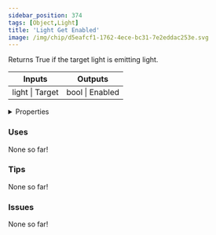 ```yaml
---
sidebar_position: 374
tags: [Object,Light]
title: 'Light Get Enabled'
image: /img/chip/d5eafcf1-1762-4ece-bc31-7e2eddac253e.svg
---
```


Returns True if the target light is emitting light.



<IChip uuid="d5eafcf1-1762-4ece-bc31-7e2eddac253e"/>

<table><thead><tr><th>Inputs</th><th>Outputs</th></tr></thead><tbody><tr><td>light | Target</td><td>bool | Enabled</td></tr></tbody></table>

<details>
  <summary>Properties</summary>
  <div>
    <div>
    <table>
      <tbody>
        <tr>
          <td>Is beta required?</td>
          <td>No</td>
        </tr>
        <tr>
          <td>Is chip a trolling risk?</td>
          <td>No</td>
        </tr>
        <tr>
          <td>Is chip a role assignment risk?</td>
          <td>No</td>
        </tr>
        <tr>
          <td>Chip UUID</td>
          <td>d5eafcf1-1762-4ece-bc31-7e2eddac253e</td>
        </tr>
        <tr>
          <td>Room availability</td>
          <td>Available everywhere</td>
        </tr>
      </tbody>
    </table>
    </div>
  </div>
</details>

### Uses

None so far!

### Tips

None so far!

### Issues

None so far!